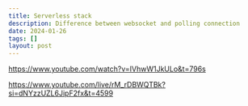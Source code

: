 ```yaml
---
title: Serverless stack
description: Difference between websocket and polling connection
date: 2024-01-26
tags: []
layout: post
---
```


https://www.youtube.com/watch?v=IVhwW1JkULo&t=796s

https://www.youtube.com/live/rM_rDBWQTBk?si=dNYzzUZL6JipF2fx&t=4599
